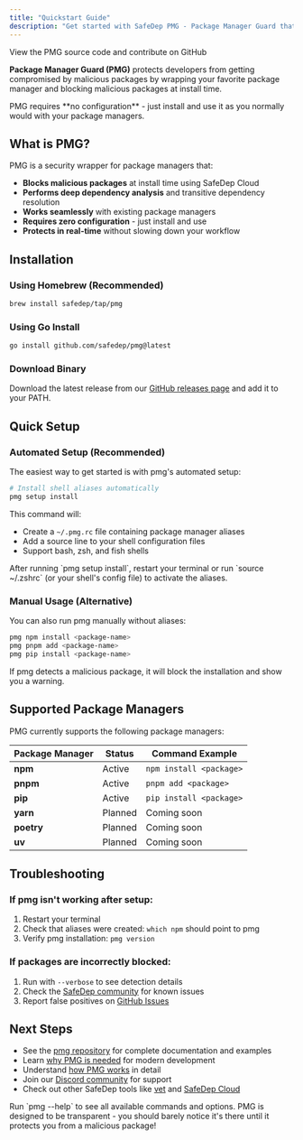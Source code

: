```yaml
---
title: "Quickstart Guide"
description: "Get started with SafeDep PMG - Package Manager Guard that protects against malicious open source  packages"
---
```


<Card title="PMG Repository" icon="github" href="https://github.com/safedep/pmg">
  View the PMG source code and contribute on GitHub
</Card>


**Package Manager Guard (PMG)** protects developers from getting compromised by malicious packages by wrapping your favorite package manager and blocking malicious packages at install time.

<Info>
  PMG requires **no configuration** - just install and use it as you normally would with your package managers.
</Info>

## What is PMG?

PMG is a security wrapper for package managers that:

-  **Blocks malicious packages** at install time using SafeDep Cloud
-  **Performs deep dependency analysis** and transitive dependency resolution
-  **Works seamlessly** with existing package managers
-  **Requires zero configuration** - just install and use
-  **Protects in real-time** without slowing down your workflow

## Installation

### Using Homebrew (Recommended)

```bash
brew install safedep/tap/pmg
```

### Using Go Install

```bash
go install github.com/safedep/pmg@latest
```

### Download Binary

Download the latest release from our [GitHub releases page](https://github.com/safedep/pmg/releases) and add it to your PATH.

## Quick Setup

### Automated Setup (Recommended)

The easiest way to get started is with pmg's automated setup:

```bash
# Install shell aliases automatically
pmg setup install
```

This command will:
- Create a `~/.pmg.rc` file containing package manager aliases
- Add a source line to your shell configuration files
- Support bash, zsh, and fish shells

<Info>
  After running `pmg setup install`, restart your terminal or run `source ~/.zshrc` (or your shell's config file) to activate the aliases.
</Info>

### Manual Usage (Alternative)

You can also run pmg manually without aliases:

```bash
pmg npm install <package-name>
pmg pnpm add <package-name>
pmg pip install <package-name>
```

If pmg detects a malicious package, it will block the installation and show you a warning.

## Supported Package Managers

PMG currently supports the following package managers:

| Package Manager | Status | Command Example |
|-----------------|--------|----------------|
| **npm** |  Active | `npm install <package>` |
| **pnpm** |  Active | `pnpm add <package>` |
| **pip** |  Active | `pip install <package>` |
| **yarn** |  Planned | Coming soon |
| **poetry** |  Planned | Coming soon |
| **uv** | Planned | Coming soon |

## Troubleshooting

### If pmg isn't working after setup:
1. Restart your terminal
2. Check that aliases were created: `which npm` should point to pmg
3. Verify pmg installation: `pmg version`

### If packages are incorrectly blocked:
1. Run with `--verbose` to see detection details
2. Check the [SafeDep community](https://discord.gg/kAGEj25dCn) for known issues
3. Report false positives on [GitHub Issues](https://github.com/safedep/pmg/issues)

## Next Steps

- See the [pmg repository](https://github.com/safedep/pmg) for complete documentation and examples
- Learn [why PMG is needed](/pmg/concepts/why-pmg) for modern development
- Understand [how PMG works](/pmg/concepts/about) in detail
- Join our [Discord community](https://discord.gg/kAGEj25dCn) for support
- Check out other SafeDep tools like [vet](/introduction) and [SafeDep Cloud](/cloud/overview)

<Tip>
  Run `pmg --help` to see all available commands and options. PMG is designed to be transparent - you should barely notice it's there until it protects you from a malicious package!
</Tip>
